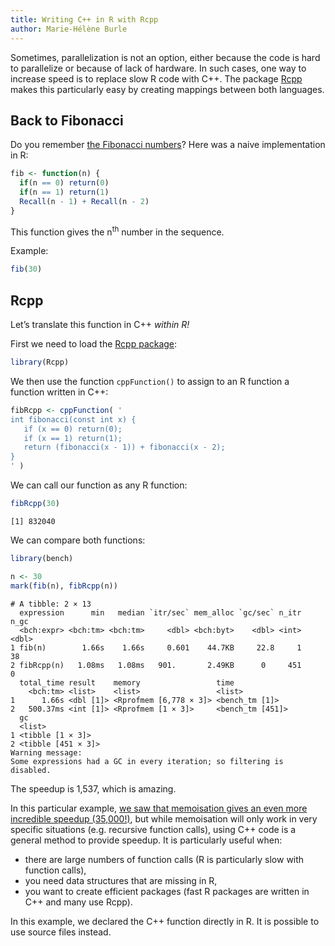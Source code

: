 ```yaml
---
title: Writing C++ in R with Rcpp
author: Marie-Hélène Burle
---
```


:::{.def}

Sometimes, parallelization is not an option, either because the code is hard to parallelize or because of lack of hardware. In such cases, one way to increase speed is to replace slow R code with C++. The package [Rcpp](https://cran.r-project.org/web/packages/Rcpp/index.html) makes this particularly easy by creating mappings between both languages.

:::

## Back to Fibonacci

Do you remember [the Fibonacci numbers](memory.html#caching-in-memory)? Here was a naive implementation in R:

```r
fib <- function(n) {
  if(n == 0) return(0)
  if(n == 1) return(1)
  Recall(n - 1) + Recall(n - 2)
}
```

This function gives the n^th^ number in the sequence.

:::{.example}

Example:

:::

```r
fib(30)
```

## Rcpp

Let's translate this function in C++ *within R!*

First we need to load the [Rcpp package](https://cran.r-project.org/web/packages/Rcpp/index.html):

```r
library(Rcpp)
```

We then use the function `cppFunction()` to assign to an R function a function written in C++:

```r
fibRcpp <- cppFunction( '
int fibonacci(const int x) {
   if (x == 0) return(0);
   if (x == 1) return(1);
   return (fibonacci(x - 1)) + fibonacci(x - 2);
}
' )
```

We can call our function as any R function:

```.r
fibRcpp(30)
```

```
[1] 832040
```

We can compare both functions:

```.r
library(bench)

n <- 30
mark(fib(n), fibRcpp(n))
```

```
# A tibble: 2 × 13
  expression      min   median `itr/sec` mem_alloc `gc/sec` n_itr  n_gc
  <bch:expr> <bch:tm> <bch:tm>     <dbl> <bch:byt>    <dbl> <int> <dbl>
1 fib(n)        1.66s    1.66s     0.601    44.7KB     22.8     1    38
2 fibRcpp(n)   1.08ms   1.08ms   901.       2.49KB      0     451     0
  total_time result    memory                 time            
    <bch:tm> <list>    <list>                 <list>          
1      1.66s <dbl [1]> <Rprofmem [6,778 × 3]> <bench_tm [1]>  
2   500.37ms <int [1]> <Rprofmem [1 × 3]>     <bench_tm [451]>
  gc                
  <list>            
1 <tibble [1 × 3]>  
2 <tibble [451 × 3]>
Warning message:
Some expressions had a GC in every iteration; so filtering is disabled.
```

The speedup is 1,537, which is amazing.

In this particular example, [we saw that memoisation gives an even more incredible speedup (35,000!)](memory.html#caching-in-memory), but while memoisation will only work in very specific situations (e.g. recursive function calls), using C++ code is a general method to provide speedup. It is particularly useful when:

- there are large numbers of function calls (R is particularly slow with function calls),
- you need data structures that are missing in R,
- you want to create efficient packages (fast R packages are written in C++ and many use Rcpp).

:::{.note}

In this example, we declared the C++ function directly in R. It is possible to use source files instead.

:::
